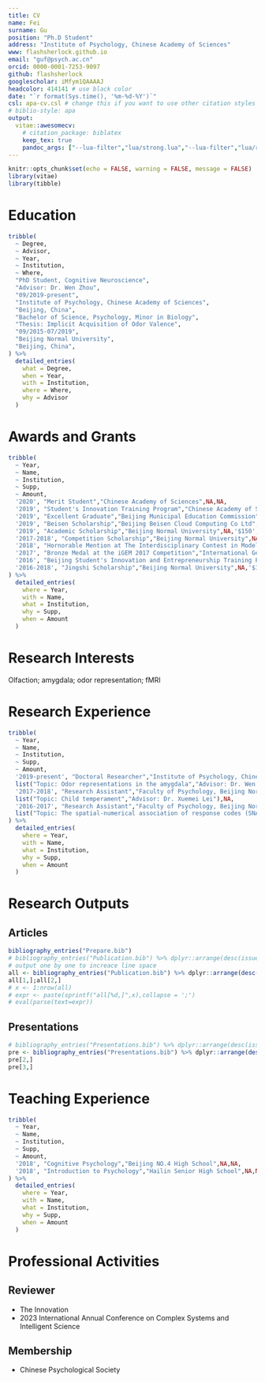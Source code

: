 ```yaml
---
title: CV
name: Fei
surname: Gu
position: "Ph.D Student"
address: "Institute of Psychology, Chinese Academy of Sciences"
www: flashsherlock.github.io
email: "guf@psych.ac.cn"
orcid: 0000-0001-7253-9097
github: flashsherlock
googlescholar: iMfym1QAAAAJ
headcolor: 414141 # use black color
date: "`r format(Sys.time(), '%m-%d-%Y')`"
csl: apa-cv.csl # change this if you want to use other citation styles
# biblio-style: apa
output: 
  vitae::awesomecv:
    # citation_package: biblatex
    keep_tex: true
    pandoc_args: ["--lua-filter","lua/strong.lua","--lua-filter","lua/replace.lua"]
---
```


```r
knitr::opts_chunk$set(echo = FALSE, warning = FALSE, message = FALSE)
library(vitae)
library(tibble)
```

# Education

```r
tribble(
  ~ Degree,
  ~ Advisor,
  ~ Year,
  ~ Institution,
  ~ Where,
  "PhD Student, Cognitive Neuroscience",
  "Advisor: Dr. Wen Zhou",
  "09/2019-present",
  "Institute of Psychology, Chinese Academy of Sciences",
  "Beijing, China",
  "Bachelor of Science, Psychology, Minor in Biology",
  "Thesis: Implicit Acquisition of Odor Valence",
  "09/2015-07/2019",
  "Beijing Normal University",
  "Beijing, China",
) %>%
  detailed_entries(
    what = Degree,
    when = Year,
    with = Institution,
    where = Where,
    why = Advisor
  )
```

# Awards and Grants

```r
tribble(
  ~ Year,
  ~ Name,
  ~ Institution,
  ~ Supp,
  ~ Amount,
  '2020', "Merit Student","Chinese Academy of Sciences",NA,NA,
  '2019', "Student's Innovation Training Program","Chinese Academy of Sciences",NA,'$1500',
  '2019', "Excellent Graduate","Beijing Municipal Education Commission",NA,NA,
  '2019', "Beisen Scholarship","Beijing Beisen Cloud Computing Co Ltd",NA,'$150',
  '2019', "Academic Scholarship","Beijing Normal University",NA,'$150',
  '2017-2018', "Competition Scholarship","Beijing Normal University",NA,'$670',
  '2018', "Hornorable Mention at The Interdisciplinary Contest in Modeling","The Consortium for Mathematics and its Applications (COMAP)",NA,NA,
  '2017', "Bronze Medal at the iGEM 2017 Competition","International Genetically Engineered Machine (iGEM) Foundation",NA,NA,
  '2016', "Beijing Student's Innovation and Entrepreneurship Training Program","Beijing Municipal Education Commission",NA,'$1500',
  '2016-2018', "Jingshi Scholarship","Beijing Normal University",NA,'$1950',
) %>%
  detailed_entries(
    where = Year,
    with = Name,
    what = Institution,
    why = Supp,
    when = Amount
  ) 
```

# Research Interests
\vspace{1.5mm}
Olfaction; amygdala; odor representation; fMRI

# Research Experience

```r
tribble(
  ~ Year,
  ~ Name,
  ~ Institution,
  ~ Supp,
  ~ Amount,
  '2019-present', "Doctoral Researcher","Institute of Psychology, Chinese Academy of Sciences",
  list("Topic: Odor representations in the amygdala","Advisor: Dr. Wen Zhou"),NA,
  '2017-2018', "Research Assistant","Faculty of Psychology, Beijing Normal University",
  list("Topic: Child temperament","Advisor: Dr. Xuemei Lei"),NA,
  '2016-2017', "Research Assistant","Faculty of Psychology, Beijing Normal University",
  list("Topic: The spatial-numerical association of response codes (SNARC) effect","Advisor: Dr. Ting Jiang"),NA
) %>%
  detailed_entries(
    where = Year,
    with = Name,
    what = Institution,
    why = Supp,
    when = Amount
  ) 
```

# Research Outputs
\vspace{1.5mm}
## Articles

```r
bibliography_entries("Prepare.bib")
# bibliography_entries("Publication.bib") %>% dplyr::arrange(desc(issued))
# output one by one to increace line space
all <- bibliography_entries("Publication.bib") %>% dplyr::arrange(desc(issued))
all[1,];all[2,]
# x <- 1:nrow(all)
# expr <- paste(sprintf("all[%d,]",x),collapse = ';')
# eval(parse(text=expr))
```

## Presentations

```r
# bibliography_entries("Presentations.bib") %>% dplyr::arrange(desc(issued))
pre <- bibliography_entries("Presentations.bib") %>% dplyr::arrange(desc(issued))
pre[2,]
pre[3,]
```

# Teaching Experience

```r
tribble(
  ~ Year,
  ~ Name,
  ~ Institution,
  ~ Supp,
  ~ Amount,
  '2018', "Cognitive Psychology","Beijing NO.4 High School",NA,NA,
  '2018', "Introduction to Psychology","Hailin Senior High School",NA,NA
) %>%
  detailed_entries(
    where = Year,
    with = Name,
    what = Institution,
    why = Supp,
    when = Amount
  ) 
```

# Professional Activities
\vspace{1.5mm}
## Reviewer

- The Innovation
- 2023 International Annual Conference on Complex Systems and Intelligent Science

## Membership

- Chinese Psychological Society
